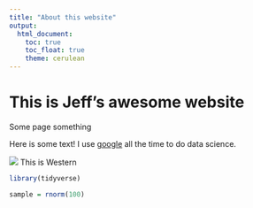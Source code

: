 ```yaml
---
title: "About this website"
output: 
  html_document:
    toc: true
    toc_float: true
    theme: cerulean
---
```


# This is Jeff's awesome website

Some page something

Here is some text!
I use [google](https://www.google.com/) all the time to do data science.

![](images/western-university (2).png) This is Western 

```r
library(tidyverse)

sample = rnorm(100)

```












